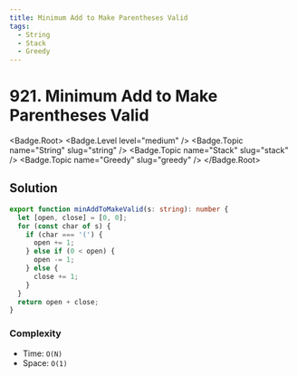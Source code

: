 ```yaml
---
title: Minimum Add to Make Parentheses Valid
tags:
  - String
  - Stack
  - Greedy
---
```


# 921. Minimum Add to Make Parentheses Valid

<Badge.Root>
  <Badge.Level level="medium" />
  <Badge.Topic name="String" slug="string" />
  <Badge.Topic name="Stack" slug="stack" />
  <Badge.Topic name="Greedy" slug="greedy" />
</Badge.Root>

## Solution

```typescript filename="solution.ts" copy
export function minAddToMakeValid(s: string): number {
  let [open, close] = [0, 0];
  for (const char of s) {
    if (char === '(') {
      open += 1;
    } else if (0 < open) {
      open -= 1;
    } else {
      close += 1;
    }
  }
  return open + close;
}
```

### Complexity

- Time: `O(N)`
- Space: `O(1)`

<ProblemLink
  codingSite="leetcode"
  href="https://leetcode.com/problems/minimum-add-to-make-parentheses-valid"
  title="Minimum Add to Make Parentheses Valid"
/>
